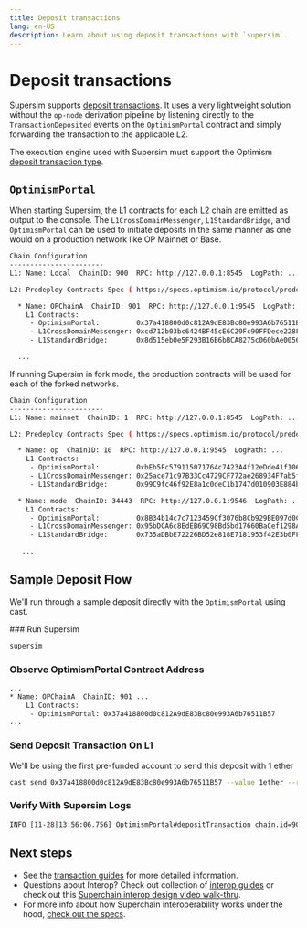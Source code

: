 ```yaml
---
title: Deposit transactions
lang: en-US
description: Learn about using deposit transactions with `supersim`.
---
```



# Deposit transactions

Supersim supports [deposit transactions](/stack/transactions/deposits-flow). It uses a very lightweight solution without the `op-node` derivation pipeline by listening directly to the `TransactionDeposited` events on the `OptimismPortal` contract and simply forwarding the transaction to the applicable L2.

The execution engine used with Supersim must support the Optimism [deposit transaction type](https://specs.optimism.io/protocol/deposits.html#the-deposited-transaction-type).

## `OptimismPortal`

When starting Supersim, the L1 contracts for each L2 chain are emitted as output to the console. The `L1CrossDomainMessenger`, `L1StandardBridge`, and `OptimismPortal` can be used to initiate deposits in the same manner as one would on a production network like OP Mainnet or Base.

```bash
Chain Configuration
-----------------------
L1: Name: Local  ChainID: 900  RPC: http://127.0.0.1:8545  LogPath: ...

L2: Predeploy Contracts Spec ( https://specs.optimism.io/protocol/predeploys.html )

  * Name: OPChainA  ChainID: 901  RPC: http://127.0.0.1:9545  LogPath: ...
    L1 Contracts:
     - OptimismPortal:         0x37a418800d0c812A9dE83Bc80e993A6b76511B57
     - L1CrossDomainMessenger: 0xcd712b03bc6424BF45cE6C29Fc90FFDece228F6E
     - L1StandardBridge:       0x8d515eb0e5F293B16B6bBCA8275c060bAe0056B0

  ...
```

If running Supersim in fork mode, the production contracts will be used for each of the forked networks.

```bash
Chain Configuration
-----------------------
L1: Name: mainnet  ChainID: 1  RPC: http://127.0.0.1:8545  LogPath: ...

L2: Predeploy Contracts Spec ( https://specs.optimism.io/protocol/predeploys.html )

  * Name: op  ChainID: 10  RPC: http://127.0.0.1:9545  LogPath: ...
    L1 Contracts:
     - OptimismPortal:         0xbEb5Fc579115071764c7423A4f12eDde41f106Ed
     - L1CrossDomainMessenger: 0x25ace71c97B33Cc4729CF772ae268934F7ab5fA1
     - L1StandardBridge:       0x99C9fc46f92E8a1c0deC1b1747d010903E884bE1

  * Name: mode  ChainID: 34443  RPC: http://127.0.0.1:9546  LogPath: ...
    L1 Contracts:
     - OptimismPortal:         0x8B34b14c7c7123459Cf3076b8Cb929BE097d0C07
     - L1CrossDomainMessenger: 0x95bDCA6c8EdEB69C98Bd5bd17660BaCef1298A6f
     - L1StandardBridge:       0x735aDBbE72226BD52e818E7181953f42E3b0FF21

   ...
```

## Sample Deposit Flow

We'll run through a sample deposit directly with the `OptimismPortal` using cast.

<Steps>
  ### Run Supersim

  ```bash
  supersim
  ```

  ### Observe OptimismPortal Contract Address

  ```bash
  ...
  * Name: OPChainA  ChainID: 901 ...
      L1 Contracts:
       - OptimismPortal: 0x37a418800d0c812A9dE83Bc80e993A6b76511B57
  ...
  ```

  ### Send Deposit Transaction On L1

  We'll be using the first pre-funded account to send this deposit with 1 ether

  ```bash
  cast send 0x37a418800d0c812A9dE83Bc80e993A6b76511B57 --value 1ether --rpc-url http://localhost:8545 --private-key 0xac0974bec39a17e36ba4a6b4d238ff944bacb478cbed5efcae784d7bf4f2ff80
  ```

  ### Verify With Supersim Logs

  ```bash
  INFO [11-28|13:56:06.756] OptimismPortal#depositTransaction chain.id=901 l2TxHash=0x592d6e13016751332115df1fce59904176bfe447854196ed1b97ee00f14be469
  ```
</Steps>

## Next steps

*   See the [transaction guides](/app-developers/transactions) for more detailed information.
*   Questions about Interop? Check out collection of [interop guides](/stack/interop) or check out this [Superchain interop design video walk-thru](https://www.youtube.com/watch?v=FKc5RgjtGes).
*   For more info about how Superchain interoperability works under the hood, [check out the specs](https://specs.optimism.io/interop/overview.html).
